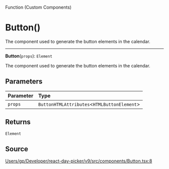 <SectionTitle>Function (Custom Components)</SectionTitle>

# Button()

<Description>
The component used to generate the button elements in the calendar.
</Description>

---

<a id="undefined" name="undefined"></a>

<SignatureMemberIdentifier>**Button**(`props`): `Element`</SignatureMemberIdentifier>

The component used to generate the button elements in the calendar.

## Parameters

| Parameter | Type |
| :------ | :------ |
| `props` | `ButtonHTMLAttributes`\<`HTMLButtonElement`\> |

## Returns

`Element`

## Source

[Users/gp/Developer/react-day-picker/v9/src/components/Button.tsx:8](https://github.com/gpbl/react-day-picker/blob/b97c86295/src/components/Button.tsx#L8)
